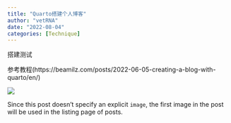```yaml
---
title: "Quarto搭建个人博客"
author: "vetRNA"
date: "2022-08-04"
categories: [Technique]
---
```


搭建测试

参考教程(https://beamilz.com/posts/2022-06-05-creating-a-blog-with-quarto/en/)

![](thumbnail.jpg)

Since this post doesn't specify an explicit `image`, the first image in the post will be used in the listing page of posts.
